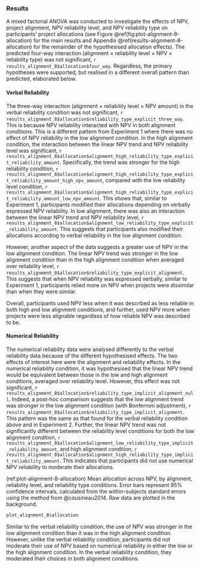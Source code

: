 ### Results

A mixed factorial ANOVA was conducted to investigate the effects of NPV, project
alignment, NPV reliability level, and NPV reliability type on participants'
project allocations (see Figure \@ref(fig:plot-alignment-8-allocation) for the
main results and Appendix \@ref(results-alignment-8-allocation) for the
remainder of the hypothesised allocation effects). The predicted four-way
interaction (alignment $\times$ reliability level $\times$ NPV $\times$
reliability type) was not significant,
`r results_alignment_8$allocation$four_way`. Regardless, the primary hypotheses
were supported, but realised in a different overall pattern than predicted,
elaborated below.

#### Verbal Reliability

The three-way interaction (alignment $\times$ reliability level $\times$ NPV
amount) in the verbal reliability condition was not significant,
`r results_alignment_8$allocation$reliability_type_explicit_three_way`. This is
because NPV reliability interacted with NPV in both alignment conditions.
This is a different pattern from Experiment 1 where there was no effect of NPV
reliability in the low alignment condition. In the high alignment condition, the
interaction between the linear NPV trend and NPV reliability level was
significant,
`r results_alignment_8$allocation$alignment_high_reliability_type_explicit_reliability_amount`.
Specifically, the trend was stronger for the high reliability condition,
`r results_alignment_8$allocation$alignment_high_reliability_type_explicit_reliability_amount_high_npv_amount`,
compared with the low reliability level condition,
`r results_alignment_8$allocation$alignment_high_reliability_type_explicit_reliability_amount_low_npv_amount`.
This shows that, similar to Experiment 1, participants modified their
allocations depending on verbally expressed NPV reliability. In low alignment,
there was also an interaction between the linear NPV trend and NPV reliability
level,
`r results_alignment_8$allocation$alignment_low_reliability_type_explicit_reliability_amount`.
This suggests that participants also modified their allocations according to
verbal reliability in the low alignment condition.

However, another aspect of the data suggests a greater use of NPV in the low
alignment condition. The linear NPV trend was stronger in the low
alignment condition than in the high alignment condition when averaged over
reliability level,
`r results_alignment_8$allocation$reliability_type_explicit_alignment`. This
suggests that when NPV reliability was expressed verbally, similar to
Experiment 1, participants relied more on NPV when projects were dissimilar than
when they were similar.

Overall, participants used NPV less when it was described as less reliable in
both high and low alignment conditions, and further, used NPV more when projects
were less alignable regardless of how reliable NPV was described to be.

#### Numerical Reliability

The numerical reliability data were analysed differently to the verbal
reliability data because of the different hypothesised effects. The two effects
of interest here were the alignment and reliability effects. In the numerical
reliability condition, it was hypothesised that the linear NPV trend would be
equivalent between those in the low and high alignment conditions, averaged
over reliability level. However, this effect was not significant,
`r results_alignment_8$allocation$reliability_type_implicit_alignment_null`.
Indeed, a post-hoc comparison suggests that the low alignment trend was stronger
in the low alignment condition (with Bonferroni adjustment),
`r results_alignment_8$allocation$reliability_type_implicit_alignment`. This
pattern was the same as that found for the verbal reliability condition above
and in Experiment 2. Further, the linear NPV trend was not significantly
different between the reliability level conditions for both the low alignment
condition,
`r results_alignment_8$allocation$alignment_low_reliability_type_implicit_reliability_amount`,
and high alignment condition,
`r results_alignment_8$allocation$alignment_high_reliability_type_implicit_reliability_amount`.
This indicates that participants did not use numerical NPV reliability to
moderate their allocations.

(ref:plot-alignment-8-allocation) Mean allocation across NPV, by alignment, reliability level, and reliability type conditions. Error bars represent 95% confidence intervals, calculated from the within-subjects standard errors using the method from @cousineau2014. Raw data are plotted in the background.

```r
plot_alignment_8$allocation
```

Similar to the verbal reliability condition, the use of NPV was stronger in the
low alignment condition than it was in the high alignment condition. However,
unlike the verbal reliability condition, participants did not moderate their use
of NPV based on numerical reliability in either the low or the high alignment
condition. In the verbal reliability condition, they moderated their choices in
both alignment conditions.
